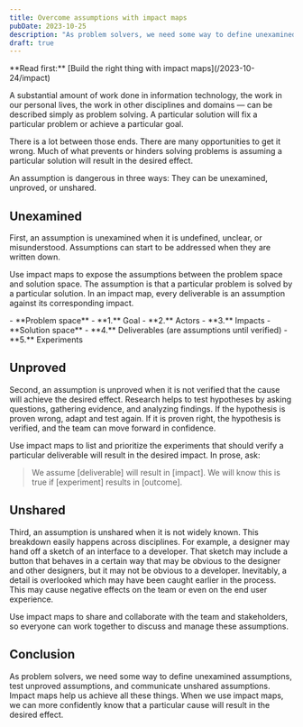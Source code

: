 ```yaml
---
title: Overcome assumptions with impact maps
pubDate: 2023-10-25
description: "As problem solvers, we need some way to define unexamined assumptions, test unproved assumptions, and communicate unshared assumptions."
draft: true
---
```



<Aside>
**Read first:** [Build the right thing with impact maps](/2023-10-24/impact)
</Aside>

A substantial amount of work done in information technology, the work in our personal lives, the work in other disciplines and domains — can be described simply as problem solving. A particular solution will fix a particular problem or achieve a particular goal.

There is a lot between those ends. There are many opportunities to get it wrong. Much of what prevents or hinders solving problems is assuming a particular solution will result in the desired effect.

An assumption is dangerous in three ways: They can be unexamined, unproved, or unshared.

## Unexamined

First, an assumption is unexamined when it is undefined, unclear, or misunderstood. Assumptions can start to be addressed when they are written down.

Use impact maps to expose the assumptions between the problem space and solution space. The assumption is that a particular problem is solved by a particular solution. In an impact map, every deliverable is an assumption against its corresponding impact.

<ImpactMapFigure>
- **Problem space**
	- **1.** Goal
	- **2.** Actors
	- **3.** Impacts
- **Solution space**
	- **4.** Deliverables (are assumptions until verified)
	- **5.** Experiments
</ImpactMapFigure>

## Unproved

Second, an assumption is unproved when it is not verified that the cause will achieve the desired effect. Research helps to test hypotheses by asking questions, gathering evidence, and analyzing findings. If the hypothesis is proven wrong, adapt and test again. If it is proven right, the hypothesis is verified, and the team can move forward in confidence.

Use impact maps to list and prioritize the experiments that should verify a particular deliverable will result in the desired impact. In prose, ask:

> We assume [deliverable] will result in [impact]. We will know this is true if [experiment] results in [outcome].

## Unshared

Third, an assumption is unshared when it is not widely known. This breakdown easily happens across disciplines. For example, a designer may hand off a sketch of an interface to a developer. That sketch may include a button that behaves in a certain way that may be obvious to the designer and other designers, but it may not be obvious to a developer. Inevitably, a detail is overlooked which may have been caught earlier in the process. This may cause negative effects on the team or even on the end user experience.

Use impact maps to share and collaborate with the team and stakeholders, so everyone can work together to discuss and manage these assumptions.

## Conclusion

As problem solvers, we need some way to define unexamined assumptions, test unproved assumptions, and communicate unshared assumptions. Impact maps help us achieve all these things. When we use impact maps, we can more confidently know that a particular cause will result in the desired effect.
